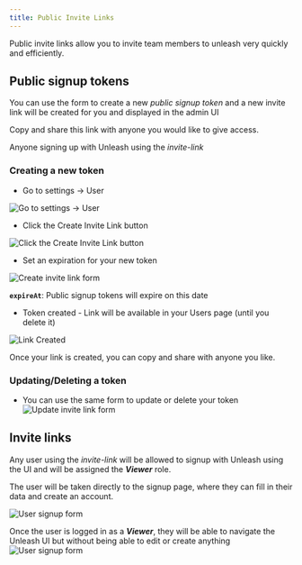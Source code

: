 ```yaml
---
title: Public Invite Links
---
```


Public invite links allow you to invite team members to unleash very quickly and efficiently.

## Public signup tokens

You can use the form to create a new _public signup token_ and a new invite link will be created for you and displayed in the admin UI

Copy and share this link with anyone you would like to give access.

Anyone signing up with Unleash using the _invite-link_

### Creating a new token

- Go to settings -> User

![Go to settings -> User ](/img/public-signup-step1.png)


- Click the Create Invite Link button

![Click the Create Invite Link button](/img/public-signup-step2.png)

- Set an expiration for your new token

![Create invite link form](/img/public-signup-step3-create_link.png)

**`expireAt`**: Public signup tokens will expire on this date

- Token created - Link will be available in your Users page (until you delete it)

![Link Created](/img/public-signup-step4_link_Created.png)


Once your link is created, you can copy and share with anyone you like.

### Updating/Deleting a token
- You can use the same form to update or delete your token
![Update invite link form](/img/public-signup-step3-create_link.png)

## Invite links
Any user using the _invite-link_ will be allowed to signup with Unleash using the UI and will be assigned the **_Viewer_** role.

The user will be taken directly to the signup page, where they can fill in their data and create an account.

![User signup form](/img/public-invite_signup.png)

Once the user is logged in as a **_Viewer_**, they will be able to navigate the Unleash UI but without being able to edit or create anything
![User signup form](/img/public-invite_step2_signed_in.png)


